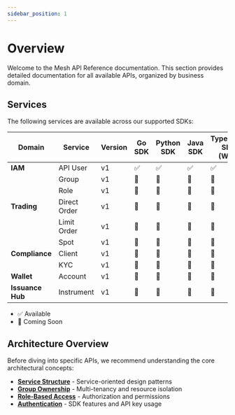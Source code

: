 ```yaml
---
sidebar_position: 1
---
```


# Overview

Welcome to the Mesh API Reference documentation. This section provides detailed documentation for all available APIs, organized by business domain.

## Services

The following services are available across our supported SDKs:

| Domain | Service | Version | Go SDK | Python SDK | Java SDK | Typescript SDK (Web) |
|--------|---------|---------|--------|------------|---------|----------|
| **IAM** | API User | v1 | ✅ | ✅ | ✅ | ✅ |
|  | Group | v1 | 🚧 | 🚧 | 🚧 | 🚧 |
|  | Role | v1 | 🚧 | 🚧 | 🚧 | 🚧 |
| **Trading** | Direct Order | v1 | 🚧 | 🚧 | 🚧 | 🚧 |
|  | Limit Order | v1 | 🚧 | 🚧 | 🚧 | 🚧 |
|  | Spot | v1 | 🚧 | 🚧 | 🚧 | 🚧 |
| **Compliance** | Client | v1 | 🚧 | 🚧 | 🚧 | 🚧 |
|  | KYC | v1 | 🚧 | 🚧 | 🚧 | 🚧 |
| **Wallet** | Account | v1 | 🚧 | 🚧 | 🚧 | 🚧 |
| **Issuance Hub** | Instrument | v1 | 🚧 | 🚧 | 🚧 | 🚧 |

- ✅ Available
- 🚧 Coming Soon

## Architecture Overview

Before diving into specific APIs, we recommend understanding the core architectural concepts:

- **[Service Structure](../architecture/service-structure)** - Service-oriented design patterns
- **[Group Ownership](../architecture/group-ownership)** - Multi-tenancy and resource isolation  
- **[Role-Based Access](../architecture/role-based-access)** - Authorization and permissions
- **[Authentication](../architecture/authentication)** - SDK features and API key usage
